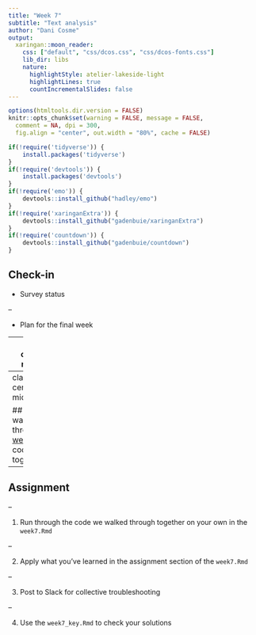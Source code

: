 ```yaml
---
title: "Week 7"
subtitle: "Text analysis"
author: "Dani Cosme"
output:
  xaringan::moon_reader:
    css: ["default", "css/dcos.css", "css/dcos-fonts.css"]
    lib_dir: libs
    nature:
      highlightStyle: atelier-lakeside-light
      highlightLines: true
      countIncrementalSlides: false
---
```


```r
options(htmltools.dir.version = FALSE)
knitr::opts_chunk$set(warning = FALSE, message = FALSE, 
  comment = NA, dpi = 300,
  fig.align = "center", out.width = "80%", cache = FALSE)

if(!require('tidyverse')) {
	install.packages('tidyverse')
}
if(!require('devtools')) {
	install.packages('devtools') 
}
if(!require('emo')) {
	devtools::install_github("hadley/emo")
}
if(!require('xaringanExtra')) {
	devtools::install_github("gadenbuie/xaringanExtra")
}
if(!require('countdown')) {
	devtools::install_github("gadenbuie/countdown")
}
```

## Check-in

* Survey status

--

* Plan for the final week

---
class: center, middle

## Goal for this week

Learn about text analysis in R <br><br>

---
class: center, middle

## Let's walk through the [week7.Rmd](../labs/week7.html) code together

---
## Assignment

--

1. Run through the code we walked through together on your own in the `week7.Rmd`

--

2. Apply what you've learned in the assignment section of the `week7.Rmd`

--

3. Post to Slack for collective troubleshooting

--

4. Use the `week7_key.Rmd` to check your solutions

